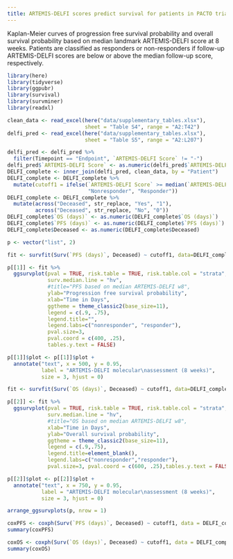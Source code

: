 ```yaml
---
title: ARTEMIS-DELFI scores predict survival for patients in PACTO trial
---
```



Kaplan-Meier curves of progression free survival probability and overall survival probability based on median landmark ARTEMIS-DELFI score at 8 weeks. Patients are classified as responders or non-responders if follow-up ARTEMIS-DELFI scores are below or above the median follow-up score, respectively.


```r
library(here)
library(tidyverse)
library(ggpubr)
library(survival)
library(survminer)
library(readxl)
```


```r
clean_data <- read_excel(here("data/supplementary_tables.xlsx"),
                         sheet = "Table S4", range = "A2:T42")
delfi_pred <- read_excel(here("data/supplementary_tables.xlsx"),
                         sheet = "Table S5", range = "A2:L207")
```


```r
delfi_pred <- delfi_pred %>%
  filter(Timepoint == "Endpoint", `ARTEMIS-DELFI Score` != "-")
delfi_pred$`ARTEMIS-DELFI Score` <- as.numeric(delfi_pred$`ARTEMIS-DELFI Score`)
DELFI_complete <- inner_join(delfi_pred, clean_data, by = "Patient")
DELFI_complete <- DELFI_complete %>%
  mutate(cutoff1 = ifelse(`ARTEMIS-DELFI Score` >= median(`ARTEMIS-DELFI Score`),
                          "Nonresponder", "Responder"))
DELFI_complete <- DELFI_complete %>%
  mutate(across("Deceased", str_replace, "Yes", "1"),
         across("Deceased", str_replace, "No", "0"))
DELFI_complete$`OS (days)` <- as.numeric(DELFI_complete$`OS (days)`)
DELFI_complete$`PFS (days)` <- as.numeric(DELFI_complete$`PFS (days)`)
DELFI_complete$Deceased <- as.numeric(DELFI_complete$Deceased)

p <- vector("list", 2)

fit <- survfit(Surv(`PFS (days)`, Deceased) ~ cutoff1, data=DELFI_complete)

p[[1]] <- fit %>%
  ggsurvplot(pval = TRUE, risk.table = TRUE, risk.table.col = "strata",
             surv.median.line = "hv",
             #title="PFS based on median ARTEMIS-DELFI w8",
             ylab="Progression free survival probability",
             xlab="Time in Days",
             ggtheme = theme_classic2(base_size=11),
             legend = c(.9, .75),
             legend.title="",
             legend.labs=c("nonresponder", "responder"),
             pval.size=3,
             pval.coord = c(400, .25),
             tables.y.text = FALSE)

p[[1]]$plot <- p[[1]]$plot +
  annotate("text", x = 500, y = 0.95,
           label = "ARTEMIS-DELFI molecular\nassessment (8 weeks)",
           size = 3, hjust = 0)

fit <- survfit(Surv(`OS (days)`, Deceased) ~ cutoff1, data=DELFI_complete)

p[[2]] <- fit %>%
  ggsurvplot(pval = TRUE, risk.table = TRUE, risk.table.col = "strata",
             surv.median.line = "hv",
             #title="OS based on median ARTEMIS-DELFI w8",
             xlab="Time in Days",
             ylab="Overall survival probability",
             ggtheme = theme_classic2(base_size=11),
             legend = c(.9,.75),
             legend.title=element_blank(),
             legend.labs=c("nonresponder","responder"),
             pval.size=3, pval.coord = c(600, .25),tables.y.text = FALSE)

p[[2]]$plot <- p[[2]]$plot +
  annotate("text", x = 750, y = 0.95,
           label = "ARTEMIS-DELFI molecular\nassessment (8 weeks)",
           size = 3, hjust = 0)

arrange_ggsurvplots(p, nrow = 1)

coxPFS <- coxph(Surv(`PFS (days)`, Deceased) ~ cutoff1, data = DELFI_complete)
summary(coxPFS)

coxOS <- coxph(Surv(`OS (days)`, Deceased) ~ cutoff1, data = DELFI_complete)
summary(coxOS)
```

